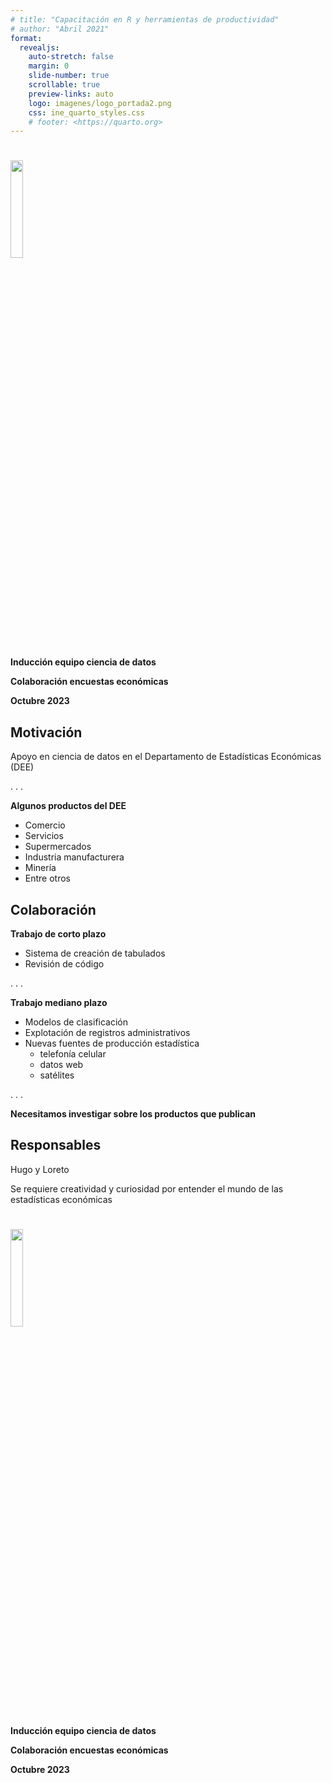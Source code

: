 ```yaml
---
# title: "Capacitación en R y herramientas de productividad"
# author: "Abril 2021"
format:
  revealjs:
    auto-stretch: false
    margin: 0
    slide-number: true
    scrollable: true
    preview-links: auto
    logo: imagenes/logo_portada2.png
    css: ine_quarto_styles.css
    # footer: <https://quarto.org>
---
```


# 
<img src="imagenes/logo_portada2.png" width="20%"/>

[**Inducción equipo ciencia de datos**]{.big-par .center-justified}

[**Colaboración encuestas económicas**]{.big-par .center-justified}

[**Octubre 2023**]{.big-par .center-justified}

## Motivación

Apoyo en ciencia de datos en el Departamento de Estadísticas Económicas (DEE) 

. . .

**Algunos productos del DEE **

:::{.medium-par}
- Comercio
- Servicios
- Supermercados
- Industria manufacturera 
- Minería
- Entre otros
:::

## Colaboración

**Trabajo de corto plazo**

:::{.fragment .medium-par}
- Sistema de creación de tabulados
- Revisión de código
:::

. . .

**Trabajo mediano plazo**

:::{.fragment .medium-par}
- Modelos de clasificación
- Explotación de registros administrativos 
- Nuevas fuentes de producción estadística
  - telefonía celular
  - datos web
  - satélites

:::

. . .

[**Necesitamos investigar sobre los productos que publican**]{.center}

## Responsables

Hugo y Loreto

Se requiere creatividad y curiosidad por entender el mundo de las estadísticas económicas

# 
<img src="imagenes/logo_portada2.png" width="20%"/>

[**Inducción equipo ciencia de datos**]{.big-par .center-justified}

[**Colaboración encuestas económicas**]{.big-par .center-justified}

[**Octubre 2023**]{.big-par .center-justified}

